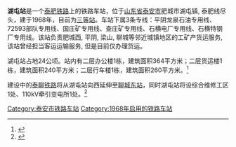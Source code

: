 {{Infobox China railway station 
|车站名称 = 湖屯站
|图片 = 
|图片介紹 = 
|车站名称拼音 = 
|英文名称 = 
|车站位置 = [[山东省|山东省]][[泰安市|泰安市]][[肥城市|肥城市]]湖屯镇
|归属 = 
|线路 = [[泰肥铁路|泰肥铁路]]
|车站等级 = [[三等站_(中国大陆)|三等站]]
|月台数目 = 
|站台面 = 
|股道数目 = 
|坐标 = 
|网站 = 
}}
'''湖屯站'''是一个[[泰肥铁路|泰肥铁路]]上的铁路车站，位于[[山东省|山东省]][[泰安市|泰安市]]肥城市湖屯镇, 泰肥线尽头，建于1968年，目前为[[三等站_(中国大陆)|三等站]]。车站下属3条专线：平阴龙泉石油专用线、72593部队专用线、国庄矿专用线、查庄矿专用线、石横电厂专用线、石横特钢厂专用线。该站负责肥城西, 平阴, 梁山, 聊城等邻近城镇地区的工矿产货运服务, 该站曾经担当客运运输服务, 但是目前仅办理货运。

湖屯站占地24公顷。站内有二层办公楼1栋，建筑面积364平方米；二层货运楼1栋，建筑面积240平方米；二层行车楼1栋，建筑面积260平方米。<ref>{{cite web |title=山东省肥城市湖屯火车站，泰肥铁路支线的终点站_国内频道_东方资讯 |url=http://mini.eastday.com/a/200122215243854.html |website=mini.eastday.com |archiveurl=https://web.archive.org/web/20200226034429/http://mini.eastday.com/a/200122215243854.html |archivedate=2020-02-26}}</ref>

建设中的[[泰聊铁路|泰聊铁路]]将从湖屯站向西延伸至[[聊城东站|聊城东站]]，同时湖屯站将设综合维修工区1处、110kV牵引变电所1处。<ref>{{cite web |title=山东省环境保护厅关于新建铁路聊城至泰安线聊城东至湖屯段环境影响报告书的批复 |url=http://xxgk.sdein.gov.cn/zfwj/lhs/201806/t20180611_1352791.html |website=http://xxgk.sdein.gov.cn/ |accessdate=2020-02-25 |archiveurl=http://webcache.googleusercontent.com/search?q=cache:GO__0PH4uIwJ:xxgk.sdein.gov.cn/zfwj/lhs/201806/t20180611_1352791.html+&cd=1&hl=zh-CN&ct=clnk |archivedate=2020-02-25}}</ref>

{{泰肥铁路}}
{{泰聊铁路}}

[[Category:泰安市铁路车站|Category:泰安市铁路车站]]
[[Category:1968年启用的铁路车站|Category:1968年启用的铁路车站]]